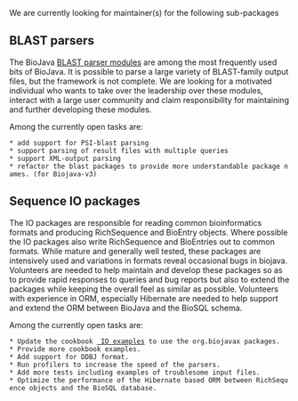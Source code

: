 We are currently looking for maintainer(s) for the following sub-packages

==BLAST parsers==

The BioJava [[BioJava:CookBook:Blast:Parser|BLAST parser modules]] are among the most frequently used bits of BioJava.
It is possible to parse a large variety of BLAST-family output files, but the framework is not complete.
We are looking for a motivated individual who wants to take over the leadership over these modules, interact with a large 
user community and claim responsibility for maintaining and further developing these modules. 

Among the currently open tasks are:
 * add support for PSI-blast parsing
 * support parsing of result files with multiple queries
 * support XML-output parsing
 * refactor the blast packages to provide more understandable package names. (for Biojava-v3)

==Sequence IO packages==

The IO packages are responsible for reading common bioinformatics formats and producing RichSequence and BioEntry objects.  Where possible the IO packages also write RichSequence and BioEntries out to common formats. While mature and generally well tested, these packages are intensively used and variations in formats reveal occasional bugs in biojava.  Volunteers are needed to help maintain and develop these packages so as to provide rapid responses to queries and bug reports but also to extend the packages while keeping the overall feel as similar as possible. Volunteers with experience in ORM, especially Hibernate are needed to help support and extend the ORM between BioJava and the BioSQL schema.

Among the currently open tasks are:
 * Update the cookbook [[http://biojava.org/wiki/BioJava:CookBook#Sequence_I.2FO| IO examples]] to use the org.biojavax packages.
 * Provide more cookbook examples.
 * Add support for DDBJ format.
 * Run profilers to increase the speed of the parsers.
 * Add more tests including examples of troublesome input files.
 * Optimize the performance of the Hibernate based ORM between RichSequence objects and the BioSQL database.